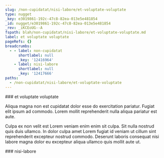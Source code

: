 ```yaml
---
slug: /non-cupidatat/nisi-labore/et-voluptate-voluptate
type: nugget
_key: e3019861-192c-47c8-82ea-013e5e481854
_id: nugget/e3019861-192c-47c8-82ea-013e5e481854
_rev: _iKCEoUG--A
fspath: blah/non-cupidatat/nisi-labore/et-voluptate-voluptate.md
label: et voluptate voluptate
pageRefs: {}
breadcrumbs:
  - - label: non-cupidatat
      shortlabel: null
      _key: '12416964'
    - label: nisi-labore
      shortlabel: null
      _key: '12417666'
paths:
  - /non-cupidatat/nisi-labore/et-voluptate-voluptate
---
```


<NuggetArea>
<Nugget slug="/non-cupidatat/nisi-labore/et-voluptate-voluptate" type="nugget" _key="e3019861-192c-47c8-82ea-013e5e481854" _id="nugget/e3019861-192c-47c8-82ea-013e5e481854" _rev="_iKCEoUG--A" fspath="blah/non-cupidatat/nisi-labore/et-voluptate-voluptate.md" label="et voluptate voluptate" paths="/non-cupidatat/nisi-labore/et-voluptate-voluptate">
<NuggetBody>
### et voluptate voluptate

Aliqua magna non est cupidatat dolor esse do exercitation pariatur. Fugiat elit ipsum ad commodo. Lorem mollit reprehenderit nulla aliqua pariatur est aute.

Culpa ex non velit est Lorem veniam enim enim sit culpa. Sit nulla nostrud quis duis ullamco. In dolor culpa amet Lorem fugiat id veniam ut cillum sint reprehenderit excepteur nostrud commodo. Deserunt laboris consequat nisi labore magna dolor eu excepteur aliqua ullamco quis mollit aute ut.

</NuggetBody>
<Breadcrumbs>
<Crumbs>
<Crumb _key="12416964" label="non-cupidatat" /><Crumb _key="12417666" label="nisi-labore" />
</Crumbs>
</Breadcrumbs>
</Nugget>

<NuggetsInbound>
</NuggetsInbound>
<NuggetsOutbound>
</NuggetsOutbound>
</NuggetArea>
<PassagesInbound>
<Passage direction="inbound" type="passage" _key="12417666" _id="passage/12417666" _rev="_iKCEoTe---" label="nisi-labore" passage="nisi-labore" fspath="blah/non-cupidatat/nisi-labore" paths="/non-cupidatat/nisi-labore" slug="/non-cupidatat/nisi-labore">
<NuggetBody>
### nisi-labore

</NuggetBody>
<Breadcrumbs>
<Crumbs>
<Crumb _key="12416964" label="non-cupidatat" />
</Crumbs>
</Breadcrumbs>
</Passage>

</PassagesInbound>
<PassagesOutbound>
</PassagesOutbound>